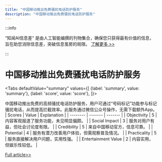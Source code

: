```yaml
---
title: "中国移动推出免费骚扰电话防护服务"
description: "中国移动推出免费骚扰电话防护服务"
---
```



:::info

“知闻AI信息差“ 是由人工智能编撰的刊物集合，确保您只获得最有价值的信息，旨在助您消除信息差，突破信息茧房的局限。  [了解更多 >>](/)

:::

# 中国移动推出免费骚扰电话防护服务


<Tabs
	defaultValue="summary"
	values={[
	{label: 'summary', value: 'summary'},
	{label: 'score', value: 'score'},
]}>
<TabItem value="summary">


中国移动推出免费的高频骚扰电话防护服务，用户可通过“号码标记”功能参与标记骚扰电话，从而提高拦截效率。此服务通过微信公众号操作，无需下载额外App。
</TabItem>
<TabItem value="score">
	| Scores     | Value   | Explanation |
	| -------- | ------- | ------- |
	| Objectivity  | 5    | 内容客观报道了服务功能，未见明显偏颇。    |
	| Social Impact | 3     | 服务对用户有益，但社会讨论度有限。    |
	| Credibility    | 5    | 来自中国移动官方，信息可靠。    |
	| Potential    | 4    | 服务有潜力改善用户体验，但需观察普及情况。    |
	| Practicality    | 5    | 服务直接解决用户问题，实用性强。    |
	| Entertainment Value    | 2    | 内容实用，但娱乐性较低。    |
</TabItem>
</Tabs>

[Full article>>](https://readhub.cn/topic/8aE1RIfyF5B)
